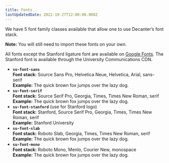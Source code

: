 ```yaml
---
title: Fonts
lastUpdatedDate: 2022-10-27T12:00:00.000Z
---
```



We have 5 font family classes available that allow one to use Decanter’s font stack.

**Note:** You will still need to import these fonts on your own.

All fonts except the Stanford ligature font are available on [Google Fonts](https://fonts.google.com/). The Stanford font is available through the University Communications CDN.

- **`su-font-sans`**\
**Font stack:** Source Sans Pro, Helvetica Neue, Helvetica, Arial, sans-serif\
**Example:** The quick brown fox jumps over the lazy dog.
- **`su-font-serif`**\
**Font stack:** Source Serif Pro, Georgia, Times, Times New Roman, serif\
**Example:** <span class="su-font-serif">The quick brown fox jumps over the lazy dog.</span>
- **`su-font-stanford`** (use for Stanford logo)\
**Font stack:** Stanford, Source Serif Pro, Georgia, Times, Times New Roman, serif\
**Example:** <span class="su-font-stanford">Stanford University</span>
- **`su-font-slab`**\
**Font stack:** Roboto Slab, Georgia, Times, Times New Roman, serif\
**Example:** <span class="su-font-slab">The quick brown fox jumps over the lazy dog.</span>
- **`su-font-mono`**\
**Font stack:** Roboto Mono, Menlo, Courier New, monospace\
**Example:** <span class="su-font-mono">The quick brown fox jumps over the lazy dog.</span>
